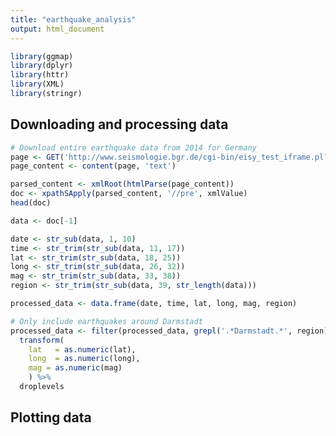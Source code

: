 ```yaml
---
title: "earthquake_analysis"
output: html_document
---
```



```r

library(ggmap)
library(dplyr)
library(httr)
library(XML)
library(stringr)

```

## Downloading and processing data

```r

# Download entire earthquake data from 2014 for Germany
page <- GET('http://www.seismologie.bgr.de/cgi-bin/eisy_test_iframe.pl?begin_date=20140101&end_date=20140713&min_lat=&max_lat=&min_lon=&max_lon=&min_mag=&max_mag=&')
page_content <- content(page, 'text')

parsed_content <- xmlRoot(htmlParse(page_content))
doc <- xpathSApply(parsed_content, '//pre', xmlValue)
head(doc)

data <- doc[-1]

date <- str_sub(data, 1, 10) 
time <- str_trim(str_sub(data, 11, 17))
lat <- str_trim(str_sub(data, 18, 25))
long <- str_trim(str_sub(data, 26, 32))
mag <- str_trim(str_sub(data, 33, 38))
region <- str_trim(str_sub(data, 39, str_length(data)))

processed_data <- data.frame(date, time, lat, long, mag, region)

# Only include earthquakes around Darmstadt
processed_data <- filter(processed_data, grepl('.*Darmstadt.*', region)) %>%
  transform(
    lat   = as.numeric(lat),
    long  = as.numeric(long),
    mag = as.numeric(mag)
    ) %>%
  droplevels

```


## Plotting data

```r



```

